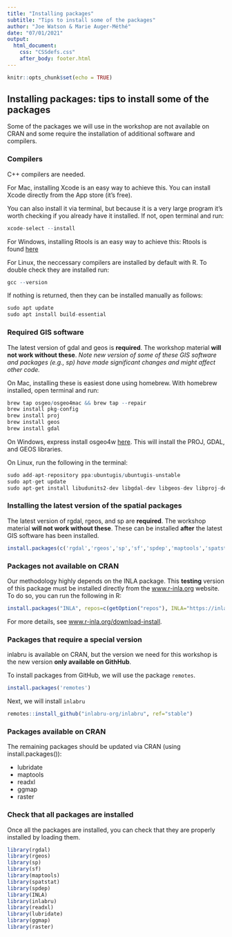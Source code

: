 ```yaml
---
title: "Installing packages"
subtitle: "Tips to install some of the packages"
author: "Joe Watson & Marie Auger-Méthé"
date: "07/01/2021"
output: 
  html_document:
    css: "CSSdefs.css"
    after_body: footer.html
---
```



```r
knitr::opts_chunk$set(echo = TRUE)
```

## Installing packages: tips to install some of the packages

Some of the packages we will use in the workshop are not available on CRAN and some require the installation of additional software and compilers.

### Compilers

C++ compilers are needed. 

For Mac, installing Xcode is an easy way to achieve this. 
You can install Xcode directly from the App store (it's free).

You can also install it via terminal, but because it is a very large program it's worth checking if you already have it installed. If not, open terminal and run:

```r
xcode-select --install
```

For Windows, installing Rtools is an easy way to achieve this: Rtools is found [here](https://cran.r-project.org/bin/windows/Rtools/index.html)

For Linux, the neccessary compilers are installed by default with R. To double check they are installed run:

```r
gcc --version
```

If nothing is returned, then they can be installed manually as follows:

```r
sudo apt update
sudo apt install build-essential
```


### Required GIS software
The latest version of gdal and geos is **required**. The workshop material **will not work without these**.
*Note new version of some of these GIS software and packages (e.g., sp) have made significant changes and might affect other code.*

On Mac, installing these is easiest done using homebrew. With homebrew installed, open terminal and run:

```r
brew tap osgeo/osgeo4mac && brew tap --repair
brew install pkg-config
brew install proj
brew install geos
brew install gdal
```

On Windows, express install osgeo4w [here](https://trac.osgeo.org/osgeo4w/). This will install the PROJ, GDAL, and GEOS libraries.

On Linux, run the following in the terminal:
```r
sudo add-apt-repository ppa:ubuntugis/ubuntugis-unstable
sudo apt-get update
sudo apt-get install libudunits2-dev libgdal-dev libgeos-dev libproj-dev 
```


### Installing the latest version of the spatial packages

The latest version of rgdal, rgeos, and sp are **required**. The workshop material **will not work without these**. These can be installed **after** the latest GIS software has been installed.

```r
install.packages(c('rgdal','rgeos','sp','sf','spdep','maptools','spatstat'), dep=T)
```


### Packages not available on CRAN

Our methodology highly depends on the INLA package. This **testing** version of this package must be installed directly from the [www.r-inla.org](https://www.r-inla.org) website. To do so, you can run the following in R:

```r
install.packages("INLA", repos=c(getOption("repos"), INLA="https://inla.r-inla-download.org/R/testing"), dep=TRUE)
```

For more details, see [www.r-inla.org/download-install](https://www.r-inla.org/download-install).


### Packages that require a special version

inlabru is available on CRAN, but the version we need for this workshop is the new version **only available on GithHub**.

To install packages from GitHub, we will use the package `remotes`.

```r
install.packages('remotes')
```

Next, we will install `inlabru`

```r
remotes::install_github("inlabru-org/inlabru", ref="stable")
```


### Packages available on CRAN

The remaining packages should be updated via CRAN (using install.packages()):

+ lubridate
+ maptools
+ readxl
+ ggmap
+ raster

### Check that all packages are installed

Once all the packages are installed, you can check that they are properly installed by loading them.

```r
library(rgdal)
library(rgeos)
library(sp)
library(sf)
library(maptools)
library(spatstat)
library(spdep)
library(INLA)
library(inlabru)
library(readxl)
library(lubridate)
library(ggmap)
library(raster)
```
